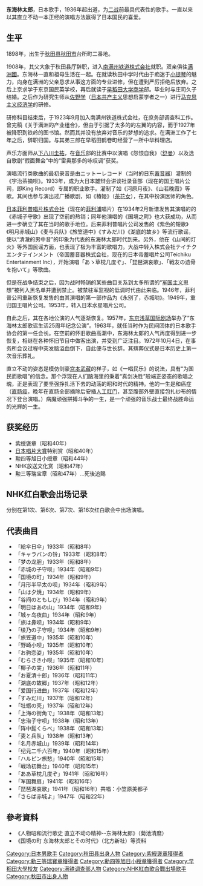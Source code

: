 {{艺人
|姓名 =东海林太郎
|类型 =男歌手
|图片 =Taro Shoji.jpg 
|图片尺寸 =230px
|图片简介 =東海林太郎（1936年）
|本名 =
|外文名 ={{lang|ja|東海林 太郎}}
|外文 = |罗马拼音 =Shōji Tarō
|英文名 =
|昵称 =
|其他艺名 =
|国籍 ={{JPN}}
|民族 =
|籍贯 =
|出生日期 =1898年12月11日|出生地点 ={{JPN}} [[秋田县|秋田县]][[秋田市|秋田市]]台所町二番地
|逝世日期 = {{death date and age|1972|10|4|1898|12|11}}
|逝世地点 ={{JPN}}
|职业 =歌手
|语言 =日语
|三围 =
|教育程度 =
|宗教信仰 =
|配偶 =庄司久子
|儿女 =
|父母 = 
|音乐类型 ={{link-ja|流行歌|流行歌}}、[[愛國歌曲|愛國歌曲]]
|演奏乐器 =
|出道地点 =
|出道作 =絵伞日伞|出道日期 =1933年
|代表作 =赤城子守歌、愛国行進曲、紀元二千六百年、麦与兵隊
|活跃年代 =1933–1972
|唱片公司 =
|经纪公司 =
|网站 =
|相关团体 =
|奖项 =紫綬褒章（昭和40年）<br />第7回日本レコード大賞特別賞（昭和40年）<br />勲四等旭日小綬章（昭和44年）<br />NHK放送文化賞（昭和47年）<br />勲三等瑞宝章（昭和47年，死後追賜）

|IMDb =
|现任成员 =
|过往成员 =
|音乐专辑 =
|电影 =
|主持节目 =
|电视剧 =
|广播剧 =
|舞台剧 =
|书籍 =
}}
{{japanese|japanese=東海林 太郎|kana=しょうじ たろう|romaji=Shōji Tarō}}

'''东海林太郎'''{{BD|1898年|12月11日|1972年|10月4日|catIdx=Shouji Tarou}}，日本歌手，1936年起出道，为[[二战|二战]]前最具代表性的歌手。一直以来以其直立不动一本正经的演唱方法赢得了日本国民的喜爱。

==生平==
1898年，出生于[[秋田县|秋田县]][[秋田市|秋田市]]台所町二番地。

1908年，其父大象于秋田县厅辞职，进入[[滿鐵|南满州铁道株式会社]]就职。双亲俱往[[满洲國|满洲國]]。东海林一直和祖母生活在一起。在就读秋田中学时代由于痴迷于[[小提琴|小提琴]]的魅力，向身在满洲的父亲恳求从事这方面的专业进修，但在遭到严厉拒绝后放弃。之后上京求学于东京国民英学校，再后就读于[[早稻田大学|早稻田大学]][[商学|商学]]部。毕业时与庄司久子结婚。之后作为研究生师从[[佐野学|佐野学]]（[[日本|日本]][[共产主义|共产主义]]思想启蒙学者之一）进行[[马克思主义|马克思主义]][[经济学|经济学]]的研修。

研修科目结束后，于1923年9月加入南满州铁道株式会社，在庶务部调查科工作。曾完稿《关于满洲的产业组合》，但由于引据了太多的的左翼的内容，而于1927年被降职到铁岭的图书馆。然而其并没有放弃对音乐的梦想的追求。在满洲工作了七年之后，辞职归国。与其弟三郎在早稻田鹤卷町经营了一所中华料理店。

声乐方面师从[[下八川圭祐|下八川圭祐]]，在[[音乐|音乐]]部的比赛中以演唱《怨恨自我》（[[舒曼|舒曼]]）以及选自歌剧“假面舞会”中的“雷奥那多的咏叹调”获奖。

演唱流行类歌曲的最初录音是由ニットーレコード（当时的日东[[留聲機|蓄音器]]）灌制的《宇治茶摘呗》。1933年，成为大日本雄辩会讲谈社录音部（现在的国王唱片公司，即King Record）专属的职业歌手。灌制了如《河原月夜》、《山若晚霞》等歌。其间也参与演出过广播歌剧，如《椿姫》（[[茶花女|茶花女]]），在其中扮演医师的角色。

[[日本|日本]][[菲利普唱片株式会社|菲利普唱片株式会社]]（现在的[[菲利浦|菲利浦]]唱片）在1934年2月新谱发售其演唱的的《赤城子守歌》出现了空前的热销；同年他演唱的《国境之町》也大获成功，从而进一步确立了其在当时的歌手地位。后来菲利普唱片公司发售的《紫色的短歌》《明月赤城山》《麦与兵队》《旅笠道中》《すみだ川》《湖底的故乡》等流行歌谣，使以“清澈的男中音”的印象为代表的东海林太郎时代到来。另外，他在《山间的灯火》等外国民谣方面，也表现了极为丰富的歌唱力。大战中转入株式会社テイチクエンタテインメント（帝国蓄音器株式会社，现在的日本帝蓄唱片公司Teichiku Entertainment Inc），开始演唱「あゝ草枕几度ぞ」、「琵琶湖哀歌」、「戦友の遗骨を抱いて」等歌曲。

但是在战争结束之后，因为战时畅销的某些曲目关系到太多所谓的“[[军国主义|军国主义]]思想”被列入黑名单并遭到禁止。被禁驻军监视的低调时代由此来临。1946年，菲利普公司重新恢复发售的由其演唱的第一部作品为《永别了，赤城哟》。1949年，重归国王唱片公司。1953年，转入日本水星唱片公司。

自此之后，其在各地公演的人气逐渐恢复。1957年，[[东京|东京]][[浅草国际剧场|浅草国际剧场]]举办了“东海林太郎歌谣生活25周年纪念公演”。1963年，就任当时作为民间团体的日本歌手协会的第一任会长。在空前的怀旧歌曲高潮中，东海林太郎的人气再度得到进一步恢复，相继在各种怀旧节目中做客出演，并受到广泛注目。1972年10月4日，在事务所会议过程中突发脑溢血倒下，自此便与世长辞。其殡葬仪式是日本历史上第一次音乐葬礼。

直立不动的姿态是模仿剑豪[[宫本武藏|宫本武藏]]的样子，如《一唱民乐》的说法，具有“为国民而歌唱”的信念。那个浮现在人们脑海里的秉着“真剑决胜”般端正姿态的歌唱之魂，正是表现了要坚强挣扎活下去的动荡的昭和时代的精神。他的一生是和癌症（[[直肠癌|直肠癌]]，晚年在直肠全部摘除后安插[[人工肛门|人工肛门]]，甚至腹部外壁直接包扎纱布的情况下登台演唱。）病魔顽强拼搏斗争的一生，是一个顽强的音乐战士最终战胜命运的光辉的一生。

{{multiple image
| align = right
| direction = vertical
| header = 
| header_align = left/right/center
| header_background = 
| footer = 
| footer_align = left/right/center
| footer_background = 

 | background color=

| width = 200
| image1 = Hideko Takamine and Taro Shoji cropped.jpg
| width1 = 
| alt1 = 
| caption1 = [[高峰秀子|高峰秀子]]与東海林太郎，1934年
| image2 = Setsuko Hara and Taro Shoji.jpg
| width2 = 
| alt2 = 
| caption2 =[[原節子|原節子]]与東海林太郎，1936年


| image3 = 東海林太郎・佐野周二.jpg
| width3 = 
| alt3 = 
| caption3 = [[佐野周二|佐野周二]]与東海林太郎，1938年
| image4 =  | width4 = 
| alt4 = 
| caption4 = 東海林太郎像（[[秋田县|秋田县]][[秋田市|秋田市]][[千秋公園|千秋公園]]）


| image5 = 
| width5 = 
| alt5 = 
| caption5 = 
| image6 = 
| width6 = 
| alt6 = 
| caption6 = 
| image7 = 
| width7 = 
| alt7 = 
| caption7 = 
| image8 = 
| width8 = 
| alt8 = 
| caption8 = 
| image9 = 
| width9 = 
| alt9 = 
| caption9 = 
| image10 = 
| width10 = 
| alt10 = 
| caption10 = 
}}

== 获奖经历 ==
*紫绶褒章（昭和40年）
*[[日本唱片大賞|日本唱片大賞]]特别赏（昭和40年）
*勲四等旭日小绶章（昭和44年）
*NHK放送文化赏（昭和47年）
*勲三等瑞宝章（昭和47年）…死後追赐
== NHK红白歌会出场记录 ==
分别在第1次、第6次、第7次、第16次红白歌会中出场演唱。

== 代表曲目 ==
*「絵伞日伞」1933年（昭和8年）
*「キャラバンの铃」1933年（昭和8年）
*「梦の龙胆」1933年（昭和8年）
*「赤城の子守呗」1934年（昭和9年）
*「国境の町」1934年（昭和9年）
*「月形半平太の呗」1934年（昭和9年）
*「山は夕焼」1934年（昭和9年）
*「谷间のともしび」1934年（昭和9年）
*「明日はあの山」1934年（昭和9年）
*「城ヶ岛夜曲」1934年（昭和9年）
*「旅は鼻呗」1934年（昭和9年）
*「绫乃の子守呗」1934年（昭和9年）
*「旅笠道中」1935年（昭和10年）
*「野崎小呗」1935年（昭和10年）
*「お驹恋姿」1935年（昭和10年）
*「むらさき小呗」1935年（昭和10年）
*「椰子の実」1936年（昭和11年）
*「お夏清十郎」1936年（昭和11年）
*「湖底の故郷」1937年（昭和12年）
*「爱国行进曲」1937年（昭和12年）
*「すみだ川」1937年（昭和12年）
*「牡蛎の壳」1937年（昭和12年）
*「上海の街角で」1938年（昭和13年）
*「忠治子守呗」1938年（昭和13年）
*「阵中髭くらべ」1938年（昭和13年）
*「麦と兵队」1938年（昭和13年）
*「名月赤城山」1939年（昭和14年）
*「纪元二千六百年」1940年（昭和15年）
*「ハルピン旅愁」1940年（昭和15年）
*「戦场初舞台」1940年（昭和15年）
*「ああ草枕几度ぞ」1941年（昭和16年）
*「军国舞扇」1941年（昭和16年）
*「琵琶湖哀歌」1941年（昭和16年）共唱：小笠原美都子
*「さらば赤城よ」1947年（昭和22年）

== 參考資料 ==
*《人物昭和流行歌史 直立不动の精神--东海林太郎》（菊池清麿）
*《国境の町 东海林太郎とその时代》（北方新社）等资料

{{DEFAULTSORT:Shouji Tarou}}
[[Category:日本男歌手|Category:日本男歌手]]
[[Category:秋田县出身人物|Category:秋田县出身人物]]
[[Category:紫綬褒章獲得者|Category:紫綬褒章獲得者]]
[[Category:勳三等瑞寶章獲得者|Category:勳三等瑞寶章獲得者]]
[[Category:勳四等旭日小綬章獲得者|Category:勳四等旭日小綬章獲得者]]
[[Category:早稻田大學校友|Category:早稻田大學校友]]
[[Category:满铁调查部人物|Category:满铁调查部人物]]
[[Category:NHK紅白歌合戰出場歌手|Category:NHK紅白歌合戰出場歌手]]
[[Category:秋田市出身人物|Category:秋田市出身人物]]